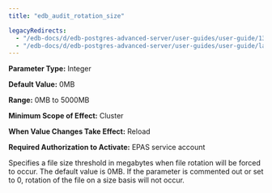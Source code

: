 ```yaml
---
title: "edb_audit_rotation_size"

legacyRedirects:
  - "/edb-docs/d/edb-postgres-advanced-server/user-guides/user-guide/13/edb_audit_rotation_size.html"
  - "/edb-docs/d/edb-postgres-advanced-server/user-guides/user-guide/latest/edb_audit_rotation_size.html"
---
```


<div id="edb_audit_rotation_size" class="registered_link"></div>

**Parameter Type:** Integer

**Default Value:** 0MB

**Range:** 0MB to 5000MB

**Minimum Scope of Effect:** Cluster

**When Value Changes Take Effect:** Reload

**Required Authorization to Activate:** EPAS service account

Specifies a file size threshold in megabytes when file rotation will be forced to occur. The default value is 0MB. If the parameter is commented out or set to 0, rotation of the file on a size basis will not occur.

